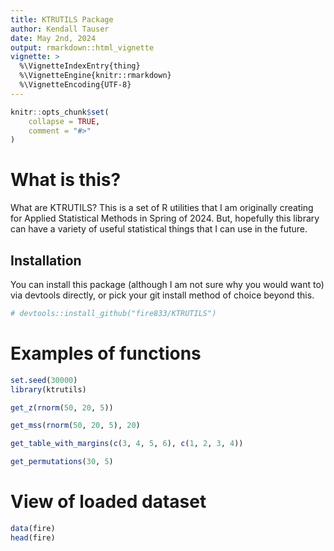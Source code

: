 ```yaml
---
title: KTRUTILS Package
author: Kendall Tauser
date: May 2nd, 2024
output: rmarkdown::html_vignette
vignette: >
  %\VignetteIndexEntry{thing}
  %\VignetteEngine{knitr::rmarkdown}
  %\VignetteEncoding{UTF-8}
---
```


```r
knitr::opts_chunk$set(
    collapse = TRUE,
    comment = "#>"
)
```

# What is this?

What are KTRUTILS? This is a set of R utilities that I am originally creating for Applied Statistical Methods in Spring of 2024. But, hopefully this library can have a variety of useful statistical things that I can use in the future.

## Installation

You can install this package (although I am not sure why you would want to) via devtools directly, or pick your git install method of choice beyond this.

```r
# devtools::install_github("fire833/KTRUTILS")
```

# Examples of functions

```r
set.seed(30000)
library(ktrutils)

get_z(rnorm(50, 20, 5))

get_mss(rnorm(50, 20, 5), 20)

get_table_with_margins(c(3, 4, 5, 6), c(1, 2, 3, 4))

get_permutations(30, 5)
```

# View of loaded dataset

```r
data(fire)
head(fire)
```
